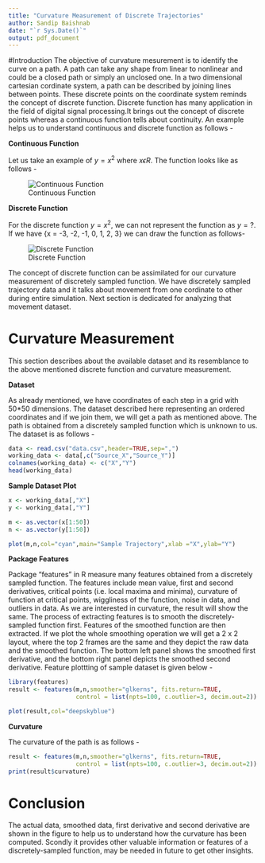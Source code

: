 ```yaml
---
title: "Curvature Measurement of Discrete Trajectories"
author: Sandip Baishnab
date: "`r Sys.Date()`"
output: pdf_document
---
```


#Introduction
The objective of curvature mesurement is to identify the curve on a path. A path can take any shape from linear to nonlinear and could be a closed path or simply an unclosed one. In a two dimensional cartesian cordinate system, a path can be described by joining lines between points. These discrete points on the coordinate system reminds the concept of discrete function. Discrete function has many application in the field of digital signal processing.It brings out the concept of discrete points whereas a continuous function tells about continuity. An example helps us to understand continuous and discrete function as follows -

__Continuous Function__

Let us take an example of $y=x^2$ where $x \epsilon R$. The function looks like as follows -

![Continuous Function](cont.png)

__Discrete Function__

For the discrete function $y=x^2$, we can not represent the function as $y = ?$. If we have {x = -3, -2, -1, 0, 1, 2, 3} we can draw the function as follows-

![Discrete Function](dist.png)

The concept of discrete function can be assimilated for our curvature measurement of discretely sampled function. We have discretely sampled trajectory data and it talks about movement from one cordinate to other during entire simulation. Next section is dedicated for analyzing that movement dataset.

# Curvature Measurement

This section describes about the available dataset and its resemblance to the above mentioned discrete function and curvature measurement.

__Dataset__

As already mentioned, we have coordinates of each step in a grid with 50*50 dimensions. The dataset described here representing an ordered coordinates and if we join them, we will get a path as mentioned above. The path is obtained from a discretely sampled function which is unknown to us. The dataset is as follows -

```r

data <- read.csv("data.csv",header=TRUE,sep=",")
working_data <- data[,c("Source_X","Source_Y")]
colnames(working_data) <- c("X","Y")
head(working_data)

```

__Sample Dataset Plot__

```r

x <- working_data[,"X"]
y <- working_data[,"Y"]

m <- as.vector(x[1:50])
n <- as.vector(y[1:50])

plot(m,n,col="cyan",main="Sample Trajectory",xlab ="X",ylab="Y")
```

__Package Features__

Package "features" in R measure many features obtained from a discretely sampled function. The features include mean value, first and second derivatives,
critical points (i.e. local maxima and minima), curvature of function at critical points, wiggliness of the function, noise in data, and outliers in data. As we are interested in curvature, the result will show the same. The process of extracting features is to smooth the discretely-sampled function first. Features
of the smoothed function are then extracted. If we plot the whole smoothing operation we will get  a 2 x 2 layout, where the top 2 frames are the same and they depict the raw data and the smoothed function. The bottom left panel shows the smoothed first derivative, and the bottom right panel depicts the smoothed second derivative. Feature plottting of sample dataset is given below -

```r
library(features)
result <- features(m,n,smoother="glkerns", fits.return=TRUE,
                   control = list(npts=100, c.outlier=3, decim.out=2))

plot(result,col="deepskyblue")

```


__Curvature__

The curvature of the path is as follows -

```r
result <- features(m,n,smoother="glkerns", fits.return=TRUE,
                   control = list(npts=100, c.outlier=3, decim.out=2))
print(result$curvature)

```


# Conclusion
The actual data, smoothed data, first derivative and second derivative are shown in the figure to help us to understand how the curvature has been computed. Scondly it provides other valuable information or features of a discretely-sampled function, may be needed in future to get other insights.

